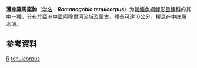 {{Speciesbox 
| genus = Romanogobio
| species = tenuicorpus
| authority = {{le|Mori|Tamezo Mori}}, 1934
| status = NE
| status_system = IUCN3.1
| synonyms = *''Gobio coriparoides tenuicorpus''<br><small>Mori, 1934</small>
*''Gobio gobio tenuicorpus''<br><small>Mori, 1934</small>
*''Gobio tenuicorpus''<br><small>Mori, 1934</small>
}}

'''薄身羅馬諾鮈'''（[[学名|学名]]：'''''Romanogobio tenuicorpus'''''）为[[輻鰭魚綱|輻鰭魚綱]][[鯉形目|鯉形目]][[鲤科|鲤科]]的其中一[[種|種]]，分布於[[亞洲|亞洲]][[中國|中國]][[阿穆爾河|阿穆爾河]]流域及[[蒙古|蒙古]]，體長可達16公分，棲息在中底層水域。

== 参考資料 ==
{{Reflist}}

{{Taxonbar}}

[[Category:羅馬諾鮈屬|R]]
[[Category:1934年描述的魚類|tenuicorpus]]